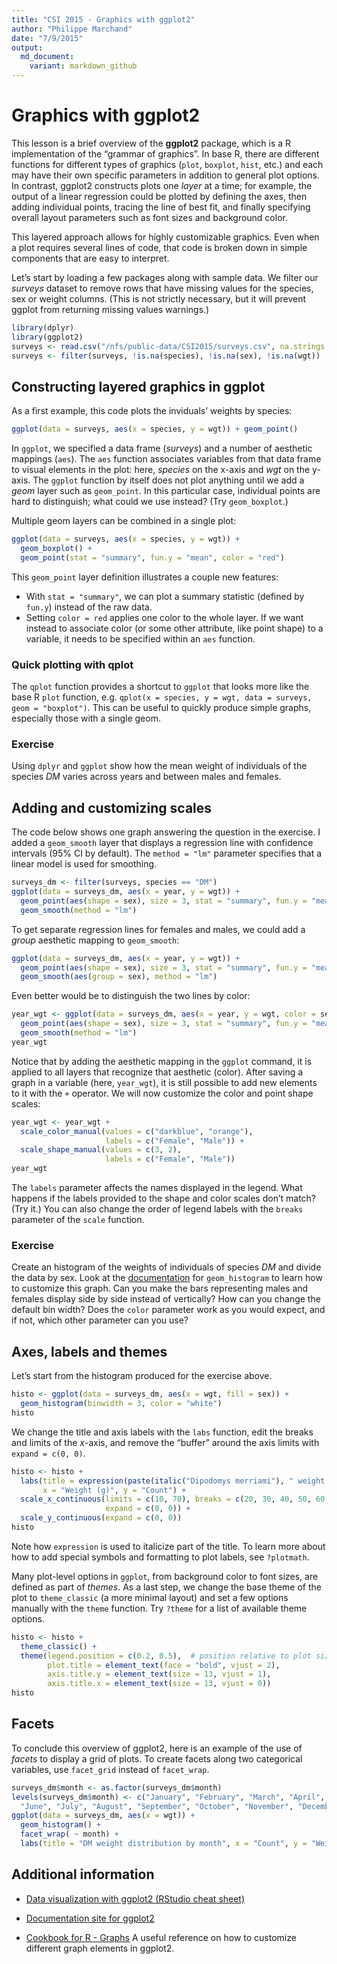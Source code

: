 ```yaml
---
title: "CSI 2015 - Graphics with ggplot2"
author: "Philippe Marchand"
date: "7/9/2015"
output: 
  md_document:
    variant: markdown_github
---
```


# Graphics with ggplot2

This lesson is a brief overview of the **ggplot2** package, which is a R implementation of the "grammar of graphics". In base R, there are different functions for different types of graphics (`plot`, `boxplot`, `hist`, etc.) and each may have their own specific parameters in addition to general plot options. In contrast, ggplot2 constructs plots one *layer* at a time; for example, the output of a linear regression could be plotted by defining the axes, then adding individual points, tracing the line of best fit, and finally specifying overall layout parameters such as font sizes and background color.

This layered approach allows for highly customizable graphics. Even when a plot requires several lines of code, that code is broken down in simple components that are easy to interpret.

Let's start by loading a few packages along with sample data. We filter our *surveys* dataset to remove rows that have missing values for the species, sex or weight columns. (This is not strictly necessary, but it will prevent ggplot from returning missing values warnings.)
```r
library(dplyr)
library(ggplot2)
surveys <- read.csv("/nfs/public-data/CSI2015/surveys.csv", na.strings = "")
surveys <- filter(surveys, !is.na(species), !is.na(sex), !is.na(wgt))
```

## Constructing layered graphics in ggplot

As a first example, this code plots the inviduals' weights by species:
```r
ggplot(data = surveys, aes(x = species, y = wgt)) + geom_point()
```

In `ggplot`, we specified a data frame (*surveys*) and a number of aesthetic mappings (`aes`). The `aes` function associates variables from that data frame to visual elements in the plot: here, *species* on the x-axis and *wgt* on the y-axis. The `ggplot` function by itself does not plot anything until we add a *geom* layer such as `geom_point`. In this particular case, individual points are hard to distinguish; what could we use instead? (Try `geom_boxplot`.)

Multiple geom layers can be combined in a single plot:
```r
ggplot(data = surveys, aes(x = species, y = wgt)) + 
  geom_boxplot() +
  geom_point(stat = "summary", fun.y = "mean", color = "red")

```

This `geom_point` layer definition illustrates a couple new features:

* With `stat = "summary"`, we can plot a summary statistic (defined by `fun.y`) instead of the raw data.
* Setting `color = red` applies one color to the whole layer. If we want instead to associate color (or some other attribute, like point shape) to a variable, it needs to be specified within an `aes` function.

### Quick plotting with qplot

The `qplot` function provides a shortcut to `ggplot` that looks more like the base R `plot` function, e.g. `qplot(x = species, y = wgt, data = surveys, geom = "boxplot")`. This can be useful to quickly produce simple graphs, especially those with a single geom.

### Exercise

Using `dplyr` and `ggplot` show how the mean weight of individuals of the species *DM* varies across years and between males and females.

## Adding and customizing scales

The code below shows one graph answering the question in the exercise. I added a `geom_smooth` layer that displays a regression line with confidence intervals (95% CI by default). The `method = "lm"` parameter specifies that a linear model is used for smoothing.
```r
surveys_dm <- filter(surveys, species == "DM")
ggplot(data = surveys_dm, aes(x = year, y = wgt)) + 
  geom_point(aes(shape = sex), size = 3, stat = "summary", fun.y = "mean") +
  geom_smooth(method = "lm")
```

To get separate regression lines for females and males, we could add a *group* aesthetic mapping to `geom_smooth`:
```r
ggplot(data = surveys_dm, aes(x = year, y = wgt)) + 
  geom_point(aes(shape = sex), size = 3, stat = "summary", fun.y = "mean") +
  geom_smooth(aes(group = sex), method = "lm")
```

Even better would be to distinguish the two lines by color:
```r
year_wgt <- ggplot(data = surveys_dm, aes(x = year, y = wgt, color = sex)) + 
  geom_point(aes(shape = sex), size = 3, stat = "summary", fun.y = "mean") +
  geom_smooth(method = "lm")
year_wgt
```

Notice that by adding the aesthetic mapping in the `ggplot` command, it is applied to all layers that recognize that aesthetic (color). After saving a graph in a variable (here, `year_wgt`), it is still possible to add new elements to it with the `+` operator. We will now customize the color and point shape scales:
```r
year_wgt <- year_wgt +
  scale_color_manual(values = c("darkblue", "orange"),
                     labels = c("Female", "Male")) +
  scale_shape_manual(values = c(3, 2),
                     labels = c("Female", "Male"))
year_wgt  
```

The `labels` parameter affects the names displayed in the legend. What happens if the labels provided to the shape and color scales don't match? (Try it.) You can also change the order of legend labels with the `breaks` parameter of the `scale` function. 

### Exercise

Create an histogram of the weights of individuals of species *DM* and divide the data by sex. Look at the [documentation](http://docs.ggplot2.org/current/geom_histogram.html) for `geom_histogram` to learn how to customize this graph. Can you make the bars representing males and females display side by side instead of vertically? How can you change the default bin width? Does the `color` parameter work as you would expect, and if not, which other parameter can you use? 

## Axes, labels and themes

Let's start from the histogram produced for the exercise above. 
```r
histo <- ggplot(data = surveys_dm, aes(x = wgt, fill = sex)) +
  geom_histogram(binwidth = 3, color = "white")
histo
```

We change the title and axis labels with the `labs` function, edit the breaks and limits of the *x*-axis, and remove the "buffer" around the axis limits with `expand = c(0, 0)`.
```r
histo <- histo + 
  labs(title = expression(paste(italic("Dipodomys merriami"), " weight distribution")),
       x = "Weight (g)", y = "Count") +
  scale_x_continuous(limits = c(10, 70), breaks = c(20, 30, 40, 50, 60), 
                     expand = c(0, 0)) +
  scale_y_continuous(expand = c(0, 0))
histo
```

Note how `expression` is used to italicize part of the title. To learn more about how to add special symbols and formatting to plot labels, see `?plotmath`.

Many plot-level options in `ggplot`, from background color to font sizes, are defined as part of *themes*. As a last step, we change the base theme of the plot to `theme_classic` (a more minimal layout) and set a few options manually with the `theme` function. Try `?theme` for a list of available theme options.
```r
histo <- histo +
  theme_classic() +
  theme(legend.position = c(0.2, 0.5),  # position relative to plot size (i.e. between 0 and 1)
        plot.title = element_text(face = "bold", vjust = 2),
        axis.title.y = element_text(size = 13, vjust = 1), 
        axis.title.x = element_text(size = 13, vjust = 0))
histo
```

## Facets

To conclude this overview of ggplot2, here is an example of the use of *facets* to display a grid of plots. To create facets along two categorical variables, use `facet_grid` instead of `facet_wrap`.
```r
surveys_dm$month <- as.factor(surveys_dm$month)
levels(surveys_dm$month) <- c("January", "February", "March", "April", "May",  
  "June", "July", "August", "September", "October", "November", "December")
ggplot(data = surveys_dm, aes(x = wgt)) +
  geom_histogram() +
  facet_wrap( ~ month) +
  labs(title = "DM weight distribution by month", x = "Count", y = "Weight (g)")
```

## Additional information

* [Data visualization with ggplot2 (RStudio cheat sheet)](http://www.rstudio.com/wp-content/uploads/2015/03/ggplot2-cheatsheet.pdf)

* [Documentation site for ggplot2](http://docs.ggplot2.org)

* [Cookbook for R - Graphs](http://www.cookbook-r.com/Graphs/) A useful reference on how to customize different graph elements in ggplot2. 